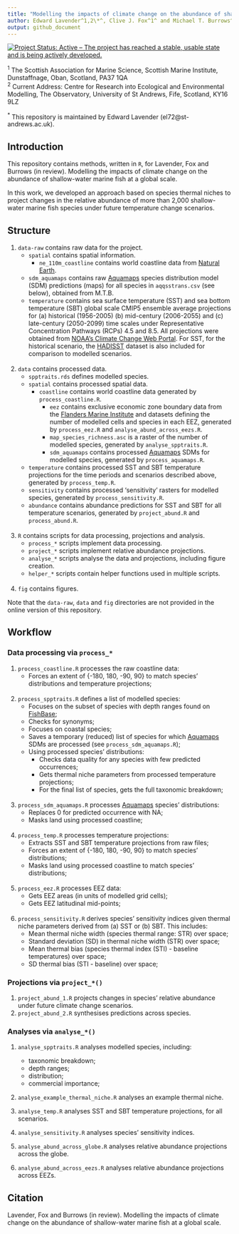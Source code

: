 ```yaml
---
title: "Modelling the impacts of climate change on the abundance of shallow-water marine fish at a global scale"
author: Edward Lavender^1,2\*^, Clive J. Fox^1^ and Michael T. Burrows^1^ 
output: github_document
---
```

<!-- README.md is generated from README.Rmd. Please edit that file -->

[![Project Status: Active – The project has reached a stable, usable
state and is being actively
developed.](https://www.repostatus.org/badges/latest/active.svg)](https://www.repostatus.org/#active)

^1^ The Scottish Association for Marine Science, Scottish Marine Institute, Dunstaffnage, Oban, Scotland, PA37 1QA  
^2^ Current Address: Centre for Research into Ecological and Environmental Modelling, The Observatory, University of St Andrews, Fife, Scotland, KY16 9LZ

^\*^ This repository is maintained by Edward Lavender (el72@st-andrews.ac.uk).

## Introduction 

This repository contains methods, written in `R`, for Lavender, Fox and Burrows (in review). Modelling the impacts of climate change on the abundance of shallow-water marine fish at a global scale. 

In this work, we developed an approach based on species thermal niches to project changes in the relative abundance of more than 2,000 shallow-water marine fish species under future temperature change scenarios.

## Structure 

1. `data-raw` contains raw data for the project.
    * `spatial` contains spatial information.
        * `ne_110m_coastline` contains world coastline data from [Natural Earth](https://www.naturalearthdata.com/downloads/110m-physical-vectors/). 
    * `sdm_aquamaps` contains raw [Aquamaps](https://www.aquamaps.org) species distribution model (SDM) predictions (maps) for all species in `aqqsstrans.csv` (see below), obtained from M.T.B. 
    * `temperature` contains sea surface temperature (SST) and sea bottom temperature (SBT) global scale CMIP5 ensemble average projections for (a) historical (1956-2005) (b) mid-century (2006-2055) and (c) late-century (2050-2099) time scales under Representative Concentration Pathways (RCPs) 4.5 and 8.5. All projections were obtained from [NOAA's Climate Change Web Portal](https://psl.noaa.gov/ipcc/ocn/). For SST, for the historical scenario, the [HADISST](https://www.metoffice.gov.uk/hadobs/hadisst/) dataset is also included for comparison to modelled scenarios.  
    <br />

2. `data` contains processed data. 
    * `spptraits.rds` defines modelled species. 
    * `spatial` contains processed spatial data. 
      * `coastline` contains world coastline data generated by `process_coastline.R`. 
        * `eez` contains exclusive economic zone boundary data from the [Flanders Marine Institute](https://www.marineregions.org/eez.php) and datasets defining the number of modelled cells and species in each EEZ, generated by `process_eez.R` and `analyse_abund_across_eezs.R`. 
        * `map_species_richness.asc` is a raster of the number of modelled species, generated by `analyse_spptraits.R`. 
        * `sdm_aquamaps` contains processed [Aquamaps](https://www.aquamaps.org) SDMs for modelled species, generated by `process_aquamaps.R`. 
    * `temperature` contains processed SST and SBT temperature projections for the time periods and scenarios described above, generated by `process_temp.R`. 
    * `sensitivity` contains processed 'sensitivity' rasters for modelled species, generated by `process_sensitivity.R`.
    * `abundance` contains abundance predictions for SST and SBT for all temperature scenarios, generated by `project_abund.R` and `process_abund.R`.  
    <br />
    
3. `R` contains scripts for data processing, projections and analysis.
    * `process_*` scripts implement data processing.
    * `project_*` scripts implement relative abundance projections. 
    * `analyse_*` scripts analyse the data and projections, including figure creation.  
    * `helper_*` scripts contain helper functions used in multiple scripts.  
    <br />
  
4. `fig` contains figures. 

Note that the `data-raw`, `data` and `fig` directories are not provided in the online version of this repository.  

## Workflow 

### Data processing via `process_*` 

1. `process_coastline.R` processes the raw coastline data: 
    * Forces an extent of {-180, 180, -90, 90} to match species' distributions and temperature projections;  
    <br />
    
2. `process_spptraits.R` defines a list of modelled species:
    * Focuses on the subset of species with depth ranges found on [FishBase](http://www.fishbase.org/search.php);
    * Checks for synonyms;
    * Focuses on coastal species;
    * Saves a temporary (reduced) list of species for which [Aquamaps](https://www.aquamaps.org) SDMs are processed (see `process_sdm_aquamaps.R`);
    * Using processed species' distributions:
        * Checks data quality for any species with few predicted occurrences;
        * Gets thermal niche parameters from processed temperature projections;
        * For the final list of species, gets the full taxonomic breakdown;  
    <br />
    
3. `process_sdm_aquamaps.R` processes [Aquamaps](https://www.aquamaps.org) species' distributions:
    * Replaces 0 for predicted occurrence with NA;
    * Masks land using processed coastline;  
    <br />
    
4. `process_temp.R` processes temperature projections:
    * Extracts SST and SBT temperature projections from raw files; 
    * Forces an extent of {-180, 180, -90, 90} to match species' distributions;
    * Masks land using processed coastline to match species' distributions;  
    <br />
    
5. `process_eez.R` processes EEZ data:
    * Gets EEZ areas (in units of modelled grid cells); 
    * Gets EEZ latitudinal mid-points;  
    <br />
    
6. `process_sensitivity.R` derives species' sensitivity indices given thermal niche parameters derived from (a) SST or (b) SBT. This includes: 
    * Mean thermal niche width (species thermal range: STR) over space;
    * Standard deviation (SD) in thermal niche width (STR) over space;
    * Mean thermal bias (species thermal index (STI) - baseline temperatures) over space;
    * SD thermal bias (STI - baseline) over space;  

### Projections via `project_*()`

1. `project_abund_1.R` projects changes in species' relative abundance under future climate change scenarios. 
2. `project_abund_2.R` synthesises predictions across species. 

### Analyses via `analyse_*()` 

1. `analyse_spptraits.R` analyses modelled species, including:
    * taxonomic breakdown;
    * depth ranges;
    * distribution; 
    * commercial importance;

2. `analyse_example_thermal_niche.R` analyses an example thermal niche. 
    
3. `analyse_temp.R` analyses SST and SBT temperature projections, for all scenarios. 

4. `analyse_sensitivity.R` analyses species' sensitivity indices. 

5. `analyse_abund_across_globe.R` analyses relative abundance projections across the globe. 

6. `analyse_abund_across_eezs.R` analyses relative abundance projections across EEZs. 

## Citation

Lavender, Fox and Burrows (in review). Modelling the impacts of climate change on the abundance of shallow-water marine fish at a global scale. 